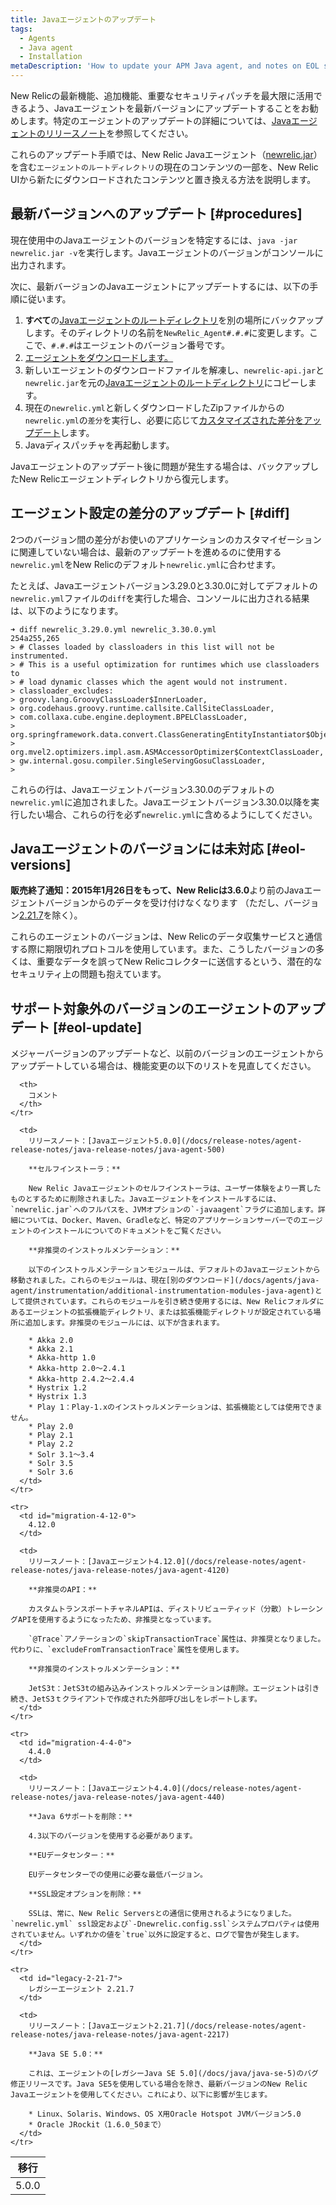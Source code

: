 ```yaml
---
title: Javaエージェントのアップデート
tags:
  - Agents
  - Java agent
  - Installation
metaDescription: 'How to update your APM Java agent, and notes on EOL support for early agent versions.'
---
```


New Relicの最新機能、追加機能、重要なセキュリティパッチを最大限に活用できるよう、Javaエージェントを最新バージョンにアップデートすることをお勧めします。特定のエージェントのアップデートの詳細については、[Javaエージェントのリリースノート](/docs/release-notes/agent-release-notes/java-release-notes)を参照してください。

これらのアップデート手順では、New Relic Javaエージェント（[newrelic.jar](/docs/agents/manage-apm-agents/troubleshooting/find-agent-root-directory#java-agent)）を含む`エージェントのルートディレクトリ`の現在のコンテンツの一部を、New Relic UIから新たにダウンロードされたコンテンツと置き換える方法を説明します。

## 最新バージョンへのアップデート [#procedures]

現在使用中のJavaエージェントのバージョンを特定するには、`java -jar newrelic.jar -v`を実行します。Javaエージェントのバージョンがコンソールに出力されます。

次に、最新バージョンのJavaエージェントにアップデートするには、以下の手順に従います。

1. **すべて**の[Javaエージェントのルートディレクトリ](/docs/agents/manage-apm-agents/troubleshooting/find-agent-root-directory#java-agent)を別の場所にバックアップします。そのディレクトリの名前を`NewRelic_Agent#.#.#`に変更します。ここで、`#.#.#`はエージェントのバージョン番号です。
2. [エージェントをダウンロードします。](/docs/release-notes/agent-release-notes/java-release-notes)
3. 新しいエージェントのダウンロードファイルを解凍し、`newrelic-api.jar`と`newrelic.jar`を元の[Javaエージェントのルートディレクトリ](/docs/agents/manage-apm-agents/troubleshooting/find-agent-root-directory#java-agent)にコピーします。
4. 現在の`newrelic.yml`と新しくダウンロードしたZipファイルからの`newrelic.yml`の`差分`を実行し、必要に応じて[カスタマイズされた差分をアップデート](#diff)します。
5. Javaディスパッチャを再起動します。

Javaエージェントのアップデート後に問題が発生する場合は、バックアップしたNew Relicエージェントディレクトリから復元します。

## エージェント設定の差分のアップデート [#diff]

2つのバージョン間の差分がお使いのアプリケーションのカスタマイゼーションに関連していない場合は、最新のアップデートを進めるのに使用する`newrelic.yml`をNew Relicのデフォルト`newrelic.yml`に合わせます。

たとえば、Javaエージェントバージョン3.29.0と3.30.0に対してデフォルトの`newrelic.yml`ファイルの`diff`を実行した場合、コンソールに出力される結果は、以下のようになります。

```
➜ diff newrelic_3.29.0.yml newrelic_3.30.0.yml
254a255,265
> # Classes loaded by classloaders in this list will not be instrumented.
> # This is a useful optimization for runtimes which use classloaders to
> # load dynamic classes which the agent would not instrument.
> classloader_excludes:
> groovy.lang.GroovyClassLoader$InnerLoader,
> org.codehaus.groovy.runtime.callsite.CallSiteClassLoader,
> com.collaxa.cube.engine.deployment.BPELClassLoader,
> org.springframework.data.convert.ClassGeneratingEntityInstantiator$ObjectInstantiatorClassGenerator,
> org.mvel2.optimizers.impl.asm.ASMAccessorOptimizer$ContextClassLoader,
> gw.internal.gosu.compiler.SingleServingGosuClassLoader,
>
```

これらの行は、Javaエージェントバージョン3.30.0のデフォルトの`newrelic.yml`に追加されました。Javaエージェントバージョン3.30.0以降を実行したい場合、これらの行を必ず`newrelic.yml`に含めるようにしてください。

## Javaエージェントのバージョンには未対応 [#eol-versions]

**販売終了通知：**2015年1月26日をもって、New Relicは**3.6.0**より前のJavaエージェントバージョンからのデータを受け付けなくなります （ただし、バージョン[2.21.7](#legacy-2-21-7)を除く）。

これらのエージェントのバージョンは、New Relicのデータ収集サービスと通信する際に期限切れプロトコルを使用しています。また、こうしたバージョンの多くは、重要なデータを誤ってNew Relicコレクターに送信するという、潜在的なセキュリティ上の問題も抱えています。

## サポート対象外のバージョンのエージェントのアップデート [#eol-update]

<Callout variant="important">
  メジャーバージョンのアップデートなど、以前のバージョンのエージェントからアップデートしている場合は、機能変更の以下のリストを見直してください。
</Callout>

<table>
  <thead>
    <tr>
      <th style={{ width: "200px" }}>
        移行
      </th>

      <th>
        コメント
      </th>
    </tr>
  </thead>

  <tbody>
    <tr>
      <td id="migration-5-0-0">
        5.0.0
      </td>

      <td>
        リリースノート：[Javaエージェント5.0.0](/docs/release-notes/agent-release-notes/java-release-notes/java-agent-500)

        **セルフインストーラ：**

        New Relic Javaエージェントのセルフインストーラは、ユーザー体験をより一貫したものとするために削除されました。Javaエージェントをインストールするには、`newrelic.jar`へのフルパスを、JVMオプションの`-javaagent`フラグに追加します。詳細については、Docker、Maven、Gradleなど、特定のアプリケーションサーバーでのエージェントのインストールについてのドキュメントをご覧ください。

        **非推奨のインストゥルメンテーション：**

        以下のインストゥルメンテーションモジュールは、デフォルトのJavaエージェントから移動されました。これらのモジュールは、現在[別のダウンロード](/docs/agents/java-agent/instrumentation/additional-instrumentation-modules-java-agent)として提供されています。これらのモジュールを引き続き使用するには、New Relicフォルダにあるエージェントの拡張機能ディレクトリ、または拡張機能ディレクトリが設定されている場所に追加します。非推奨のモジュールには、以下が含まれます。

        * Akka 2.0
        * Akka 2.1
        * Akka-http 1.0
        * Akka-http 2.0～2.4.1
        * Akka-http 2.4.2～2.4.4
        * Hystrix 1.2
        * Hystrix 1.3
        * Play 1：Play-1.xのインストゥルメンテーションは、拡張機能としては使用できません。
        * Play 2.0
        * Play 2.1
        * Play 2.2
        * Solr 3.1～3.4
        * Solr 3.5
        * Solr 3.6
      </td>
    </tr>

    <tr>
      <td id="migration-4-12-0">
        4.12.0
      </td>

      <td>
        リリースノート：[Javaエージェント4.12.0](/docs/release-notes/agent-release-notes/java-release-notes/java-agent-4120)

        **非推奨のAPI：**

        カスタムトランスポートチャネルAPIは、ディストリビューティッド（分散）トレーシングAPIを使用するようになったため、非推奨となっています。

        `@Trace`アノテーションの`skipTransactionTrace`属性は、非推奨となりました。代わりに、`excludeFromTransactionTrace`属性を使用します。

        **非推奨のインストゥルメンテーション：**

        JetS3t：JetS3tの組み込みインストゥルメンテーションは削除。エージェントは引き続き、JetS3ｔクライアントで作成された外部呼び出しをレポートします。
      </td>
    </tr>

    <tr>
      <td id="migration-4-4-0">
        4.4.0
      </td>

      <td>
        リリースノート：[Javaエージェント4.4.0](/docs/release-notes/agent-release-notes/java-release-notes/java-agent-440)

        **Java 6サポートを削除：**

        4.3以下のバージョンを使用する必要があります。

        **EUデータセンター：**

        EUデータセンターでの使用に必要な最低バージョン。

        **SSL設定オプションを削除：**

        SSLは、常に、New Relic Serversとの通信に使用されるようになりました。`newrelic.yml` ssl設定および`-Dnewrelic.config.ssl`システムプロパティは使用されていません。いずれかの値を`true`以外に設定すると、ログで警告が発生します。
      </td>
    </tr>

    <tr>
      <td id="legacy-2-21-7">
        レガシーエージェント 2.21.7
      </td>

      <td>
        リリースノート：[Javaエージェント2.21.7](/docs/release-notes/agent-release-notes/java-release-notes/java-agent-2217)

        **Java SE 5.0：**

        これは、エージェントの[レガシーJava SE 5.0](/docs/java/java-se-5)のバグ修正リリースです。Java SE5を使用している場合を除き、最新バージョンのNew Relic Javaエージェントを使用してください。これにより、以下に影響が生じます。

        * Linux、Solaris、Windows、OS X用Oracle Hotspot JVMバージョン5.0
        * Oracle JRockit（1.6.0_50まで）
      </td>
    </tr>
  </tbody>
</table>